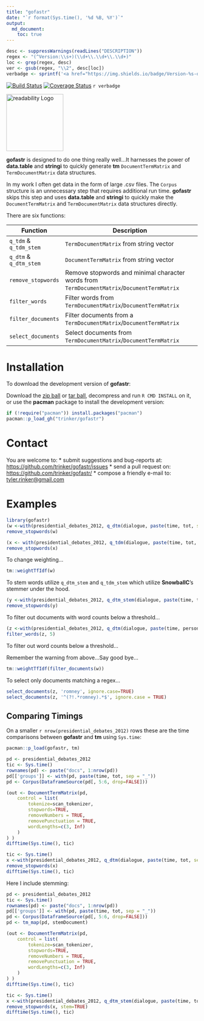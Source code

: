 ```yaml
---
title: "gofastr"
date: "`r format(Sys.time(), '%d %B, %Y')`"
output:
  md_document:
    toc: true      
---
```


```r
desc <- suppressWarnings(readLines("DESCRIPTION"))
regex <- "(^Version:\\s+)(\\d+\\.\\d+\\.\\d+)"
loc <- grep(regex, desc)
ver <- gsub(regex, "\\2", desc[loc])
verbadge <- sprintf('<a href="https://img.shields.io/badge/Version-%s-orange.svg"><img src="https://img.shields.io/badge/Version-%s-orange.svg" alt="Version"/></a></p>', ver, ver)
````

[![Build Status](https://travis-ci.org/trinker/gofastr.svg?branch=master)](https://travis-ci.org/trinker/gofastr)
[![Coverage Status](https://coveralls.io/repos/trinker/gofastr/badge.svg?branch=master)](https://coveralls.io/r/trinker/gofastr?branch=master)
`r verbadge`

<img src="inst/gofastr_logo/r_gofastr.png" width="150" alt="readability Logo">  


**gofastr** is designed to do one thing really well...It harnesses the power of **data.table** and **stringi** to quickly generate **tm** `DocumentTermMatrix` and `TermDocumentMatrix` data structures. 

In my work I often get data in the form of large .csv files.  The `Corpus` structure is an unnecessary step that requires additional run time.  **gofastr** skips this step and uses **data.table** and **stringi** to quickly make the `DocumentTermMatrix` and `TermDocumentMatrix` data structures directly.  

There are six functions:

| Function           |  Description                                          |
|--------------------|-------------------------------------------------------|
| `q_tdm` & `q_tdm_stem`            | `TermDocumentMatrix` from string vector |
| `q_dtm` & `q_dtm_stem`           | `DocumentTermMatrix` from string vector |
| `remove_stopwords` | Remove stopwords and minimal character words from `TermDocumentMatrix`/`DocumentTermMatrix` |
| `filter_words` | Filter words from `TermDocumentMatrix`/`DocumentTermMatrix` |
| `filter_documents` | Filter documents from a `TermDocumentMatrix`/`DocumentTermMatrix` |
| `select_documents` | Select documents from `TermDocumentMatrix`/`DocumentTermMatrix` |


# Installation

To download the development version of **gofastr**:

Download the [zip ball](https://github.com/trinker/gofastr/zipball/master) or [tar ball](https://github.com/trinker/gofastr/tarball/master), decompress and run `R CMD INSTALL` on it, or use the **pacman** package to install the development version:

```r
if (!require("pacman")) install.packages("pacman")
pacman::p_load_gh("trinker/gofastr")
```

# Contact

You are welcome to:
* submit suggestions and bug-reports at: <https://github.com/trinker/gofastr/issues>
* send a pull request on: <https://github.com/trinker/gofastr/>
* compose a friendly e-mail to: <tyler.rinker@gmail.com>


# Examples

```r
library(gofastr)
(w <-with(presidential_debates_2012, q_dtm(dialogue, paste(time, tot, sep = "_"))))
remove_stopwords(w)

(x <- with(presidential_debates_2012, q_tdm(dialogue, paste(time, tot, sep = "_"))))
remove_stopwords(x)
```

To change weighting...

```r
tm::weightTfIdf(w)
```

To stem words utilize `q_dtm_stem` and `q_tdm_stem` which utilize **SnowballC**'s stemmer under the hood.

```r
(y <-with(presidential_debates_2012, q_dtm_stem(dialogue, paste(time, tot, sep = "_"))))
remove_stopwords(y)
```

To filter out documents with word counts below a threshold...

```r
(z <-with(presidential_debates_2012, q_dtm(dialogue, paste(time, person, sep = "_"))))
filter_words(z, 5)
```

To filter out word counts below a threshold...

Remember the warning from above...Say good bye...
```r
tm::weightTfIdf(filter_documents(w))
```

To select only documents matching a regex...

```r
select_documents(z, 'romney', ignore.case=TRUE)
select_documents(z, '^(?!.*romney).*$', ignore.case = TRUE)
```


## Comparing Timings

On a smaller `r nrow(presidential_debates_2012)` rows these are the time comparisons between **gofastr** and **tm** using `Sys.time`:

```r
pacman::p_load(gofastr, tm)

pd <- presidential_debates_2012
tic <- Sys.time()
rownames(pd) <- paste("docs", 1:nrow(pd))
pd[['groups']] <- with(pd, paste(time, tot, sep = "_"))
pd <- Corpus(DataframeSource(pd[, 5:6, drop=FALSE]))

(out <- DocumentTermMatrix(pd,
    control = list(
        tokenize=scan_tokenizer,
        stopwords=TRUE,
        removeNumbers = TRUE,
        removePunctuation = TRUE,
        wordLengths=c(3, Inf)
    )
) )
difftime(Sys.time(), tic)

tic <- Sys.time()
x <-with(presidential_debates_2012, q_dtm(dialogue, paste(time, tot, sep = "_")))
remove_stopwords(x)
difftime(Sys.time(), tic)
```

Here I include stemming:

```r
pd <- presidential_debates_2012
tic <- Sys.time()
rownames(pd) <- paste("docs", 1:nrow(pd))
pd[['groups']] <- with(pd, paste(time, tot, sep = "_"))
pd <- Corpus(DataframeSource(pd[, 5:6, drop=FALSE]))
pd <- tm_map(pd, stemDocument)

(out <- DocumentTermMatrix(pd,
    control = list(
        tokenize=scan_tokenizer,
        stopwords=TRUE,
        removeNumbers = TRUE,
        removePunctuation = TRUE,
        wordLengths=c(3, Inf)
    )
) )
difftime(Sys.time(), tic)

tic <- Sys.time()
x <-with(presidential_debates_2012, q_dtm_stem(dialogue, paste(time, tot, sep = "_")))
remove_stopwords(x, stem=TRUE)
difftime(Sys.time(), tic)
```
